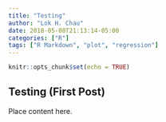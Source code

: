 ```yaml
---
title: "Testing"
author: "Lok H. Chau"
date: 2018-05-08T21:13:14-05:00
categories: ["R"]
tags: ["R Markdown", "plot", "regression"]
---
```


```r
knitr::opts_chunk$set(echo = TRUE)
```

## Testing (First Post)

Place content here.